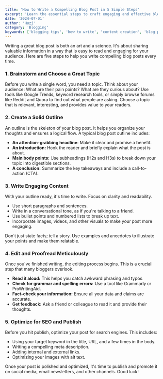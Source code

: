 ```yaml
---
title: 'How to Write a Compelling Blog Post in 5 Simple Steps'
excerpt: 'Learn the essential steps to craft engaging and effective blog posts that captivate your audience and drive traffic. From brainstorming ideas to hitting publish, this guide covers it all.'
date: '2024-07-01'
author: 'Huzi'
category: 'Blogging'
keywords: ['blogging tips', 'how to write', 'content creation', 'blog post', 'writing guide']
---
```


Writing a great blog post is both an art and a science. It's about sharing valuable information in a way that is easy to read and engaging for your audience. Here are five steps to help you write compelling blog posts every time.

### 1. Brainstorm and Choose a Great Topic

Before you write a single word, you need a topic. Think about your audience: What are their pain points? What are they curious about? Use tools like Google Trends, keyword research tools, or simply browse forums like Reddit and Quora to find out what people are asking. Choose a topic that is relevant, interesting, and provides value to your readers.

### 2. Create a Solid Outline

An outline is the skeleton of your blog post. It helps you organize your thoughts and ensures a logical flow. A typical blog post outline includes:

-   **An attention-grabbing headline:** Make it clear and promise a benefit.
-   **An introduction:** Hook the reader and briefly explain what the post is about.
-   **Main body points:** Use subheadings (H2s and H3s) to break down your topic into digestible sections.
-   **A conclusion:** Summarize the key takeaways and include a call-to-action (CTA).

### 3. Write Engaging Content

With your outline ready, it's time to write. Focus on clarity and readability.
-   Use short paragraphs and sentences.
-   Write in a conversational tone, as if you're talking to a friend.
-   Use bullet points and numbered lists to break up text.
-   Incorporate images, videos, and other visuals to make your post more engaging.

Don't just state facts; tell a story. Use examples and anecdotes to illustrate your points and make them relatable.

### 4. Edit and Proofread Meticulously

Once you've finished writing, the editing process begins. This is a crucial step that many bloggers overlook.
-   **Read it aloud:** This helps you catch awkward phrasing and typos.
-   **Check for grammar and spelling errors:** Use a tool like Grammarly or ProWritingAid.
-   **Fact-check your information:** Ensure all your data and claims are accurate.
-   **Get feedback:** Ask a friend or colleague to read it and provide their thoughts.

### 5. Optimize for SEO and Publish

Before you hit publish, optimize your post for search engines. This includes:
-   Using your target keyword in the title, URL, and a few times in the body.
-   Writing a compelling meta description.
-   Adding internal and external links.
-   Optimizing your images with alt text.

Once your post is polished and optimized, it's time to publish and promote it on social media, email newsletters, and other channels. Good luck!